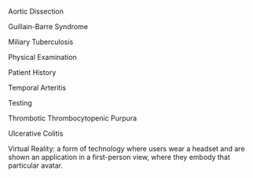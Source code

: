 \item[AD] Aortic Dissection

\item[GBS] Guillain-Barre Syndrome

\item[MTB] Miliary Tuberculosis

\item[PhEx] Physical Examination

\item[PaHi] Patient History

\item[TA] Temporal Arteritis

\item[Te] Testing

\item[TTP] Thrombotic Thrombocytopenic Purpura

\item[UC] Ulcerative Colitis

\item[VR] Virtual Reality: a form of technology where users wear a headset and are shown an application in a first-person view, where they embody that particular avatar.


